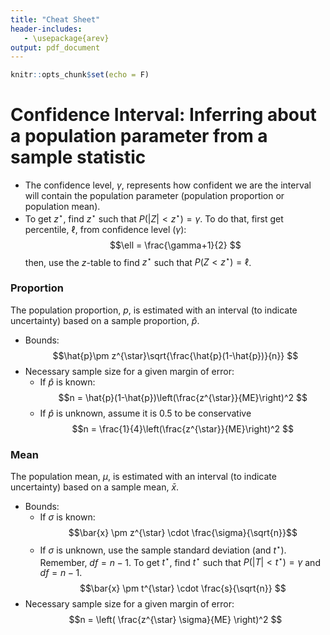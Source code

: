```yaml
---
title: "Cheat Sheet"
header-includes:
   - \usepackage{arev}
output: pdf_document
---
```


```r
knitr::opts_chunk$set(echo = F)
```

\thispagestyle{empty} 

# Confidence Interval: Inferring about a population parameter from a sample statistic

* The confidence level, $\gamma$, represents how confident we are the interval will contain the population parameter (population proportion or population mean).
* To get $z^{\star}$, find $z^\star$ such that $P(|Z|<z^\star)=\gamma$. To do that, first get percentile, $\ell$, from confidence level ($\gamma$):
$$\ell = \frac{\gamma+1}{2} $$
then, use the $z$-table to find $z^\star$ such that $P(Z<z^\star)=\ell$.

### Proportion

The population proportion, $p$, is estimated with an interval (to indicate uncertainty) based on a sample proportion, $\hat{p}$.

* Bounds:
$$\hat{p}\pm z^{\star}\sqrt{\frac{\hat{p}(1-\hat{p})}{n}} $$
* Necessary sample size for a given margin of error:  
    * If $\hat{p}$ is known:
      $$n = \hat{p}(1-\hat{p})\left(\frac{z^{\star}}{ME}\right)^2 $$
    * If $\hat{p}$ is unknown, assume it is 0.5 to be conservative
      $$n = \frac{1}{4}\left(\frac{z^{\star}}{ME}\right)^2 $$

### Mean

The population mean, $\mu$, is estimated with an interval (to indicate uncertainty) based on a sample mean, $\bar{x}$.

* Bounds:
    * If $\sigma$ is known:
      $$\bar{x} \pm z^{\star} \cdot \frac{\sigma}{\sqrt{n}}$$
    * If $\sigma$ is unknown, use the sample standard deviation (and $t^{\star}$). Remember, $df = n-1$. To get $t^{\star}$, find $t^\star$ such that $P(|T|<t^\star)=\gamma$ and $df=n-1$.
      $$\bar{x} \pm t^{\star} \cdot \frac{s}{\sqrt{n}} $$
* Necessary sample size for a given margin of error:
$$n = \left( \frac{z^{\star} \sigma}{ME} \right)^2 $$




